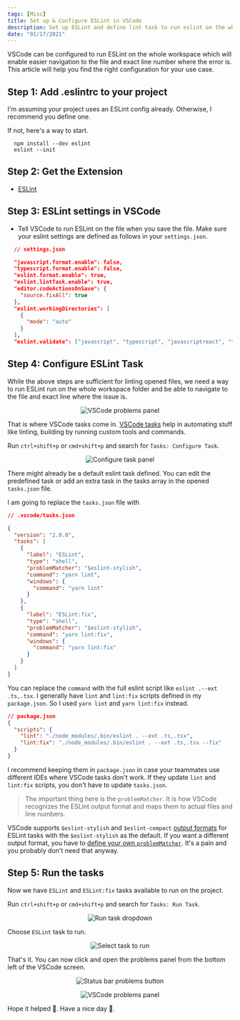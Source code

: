 ```yaml
---
tags: [Misc]
title: Set up & Configure ESLint in VSCode
description: Set up ESLint and define lint task to run eslint on the whole workspace.
date: "01/17/2021"
---
```


VSCode can be configured to run ESLint on the whole workspace which will enable easier navigation to the file and exact line number where the error is. This article will help you find the right configuration for your use case.

## Step 1: Add .eslintrc to your project

I'm assuming your project uses an ESLint config already. Otherwise, I recommend you define one.

If not, here's a way to start.

```shell
  npm install --dev eslint
  eslint --init
```

## Step 2: Get the Extension

- [ESLint](https://marketplace.visualstudio.com/items?itemName=dbaeumer.vscode-eslint)

## Step 3: ESLint settings in VSCode

- Tell VSCode to run ESLint on the file when you save the file. Make sure your eslint settings are defined as follows in your `settings.json`.

```json
  // settings.json

  "javascript.format.enable": false,
  "typescript.format.enable": false,
  "eslint.format.enable": true,
  "eslint.lintTask.enable": true,
  "editor.codeActionsOnSave": {
    "source.fixAll": true
  },
  "eslint.workingDirectories": [
    {
      "mode": "auto"
    }
  ],
  "eslint.validate": ["javascript", "typescript", "javascriptreact", "typescriptreact"]
```

## Step 4: Configure ESLint Task

While the above steps are sufficient for linting opened files, we need a way to run ESLint run on the whole workspace folder and be able to navigate to the file and exact line where the issue is.

<p align="center">
  <img
    src="https://res.cloudinary.com/saisandeepvaddi/image/upload/v1610914052/blog/setup-and-configure-eslint-in-vscode/problems_panel.png"
    alt="VSCode problems panel"
  />
</p>

That is where VSCode tasks come in. [VSCode tasks](https://code.visualstudio.com/docs/editor/tasks) help in automating stuff like linting, building by running custom tools and commands.

Run `ctrl+shift+p` or `cmd+shift+p` and search for `Tasks: Configure Task`.

<p align="center">
  <img
    src="https://res.cloudinary.com/saisandeepvaddi/image/upload/v1610918463/blog/setup-and-configure-eslint-in-vscode/configure_tasks_dropdown.png"
    alt="Configure task panel"
  />
</p>

There might already be a default eslint task defined. You can edit the predefined task or add an extra task in the tasks array in the opened `tasks.json` file.

I am going to replace the `tasks.json` file with

```json
// .vscode/tasks.json

{
  "version": "2.0.0",
  "tasks": [
    {
      "label": "ESLint",
      "type": "shell",
      "problemMatcher": "$eslint-stylish",
      "command": "yarn lint",
      "windows": {
        "command": "yarn lint"
      }
    },
    {
      "label": "ESLint:fix",
      "type": "shell",
      "problemMatcher": "$eslint-stylish",
      "command": "yarn lint:fix",
      "windows": {
        "command": "yarn lint:fix"
      }
    }
  ]
}
```

You can replace the `command` with the full eslint script like `eslint .--ext .ts,.tsx`. I generally have `lint` and `lint:fix` scripts defined in my `package.json`. So I used `yarn lint` and `yarn lint:fix` instead.

```json
// package.json
{
  "scripts": {
    "lint": "./node_modules/.bin/eslint . --ext .ts,.tsx",
    "lint:fix": "./node_modules/.bin/eslint . --ext .ts,.tsx --fix"
  }
}
```

I recommend keeping them in `package.json` in case your teammates use different IDEs where VSCode tasks don't work. If they update `lint` and `lint:fix` scripts, you don't have to update `tasks.json`.

> The important thing here is the `problemMatcher`. It is how VSCode recognizes the ESLint output format and maps them to actual files and line numbers.

VSCode supports `$eslint-stylish` and `$eslint-compact` [output formats](https://eslint.org/docs/user-guide/formatters/) for ESLint tasks with the `$eslint-stylish` as the default. If you want a different output format, you have to [define your own `problemMatcher`](https://code.visualstudio.com/Docs/editor/tasks#_defining-a-problem-matcher). It's a pain and you probably don't need that anyway.

## Step 5: Run the tasks

Now we have `ESLint` and `ESLint:fix` tasks available to run on the project.

Run `ctrl+shift+p` or `cmd+shift+p` and search for `Tasks: Run Task`.

<p align="center">
  <img
    src="https://res.cloudinary.com/saisandeepvaddi/image/upload/v1610919113/blog/setup-and-configure-eslint-in-vscode/run_task.png"
    alt="Run task dropdown"
  />
</p>

Choose `ESLint` task to run.

<p align="center">
  <img
    src="https://res.cloudinary.com/saisandeepvaddi/image/upload/v1610919113/blog/setup-and-configure-eslint-in-vscode/select_tasks_to_run.png"
    alt="Select task to run"
  />
</p>

That's it. You can now click and open the problems panel from the bottom left of the VSCode screen.

<p align="center">
  <img
    src="https://res.cloudinary.com/saisandeepvaddi/image/upload/v1610919346/blog/setup-and-configure-eslint-in-vscode/problem_status_bar.png"
    alt="Status bar problems button"
  />
</p>

<p align="center">
  <img
    src="https://res.cloudinary.com/saisandeepvaddi/image/upload/v1610919439/blog/setup-and-configure-eslint-in-vscode/problems_panel_2.png"
    alt="VSCode problems panel"
  />
</p>

Hope it helped 🙂. Have a nice day 👋.
